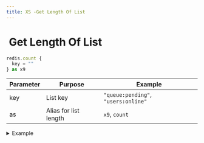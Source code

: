 ```yaml
---
title: XS -Get Length Of List
---
```


# <img src="../assets/docuBadge (11).png" alt="" data-size="line" /> Get Length Of List <a href="#xs-get-length-of-list" id="xs-get-length-of-list"></a>

```javascript
redis.count {
  key = ""
} as x9
```

| Parameter | Purpose               | Example                             |
| --------- | --------------------- | ----------------------------------- |
| key       | List key              | `"queue:pending"`, `"users:online"` |
| as        | Alias for list length | `x9`, `count`                       |

<details>

<summary>Example</summary>

```javascript
redis.count {
  key = "waiting_users"
} as queue_size
```

* Returns current length of list
* Returns 0 if list doesn't exist
* Useful for queue management
* Quick operation regardless of list size

</details>
